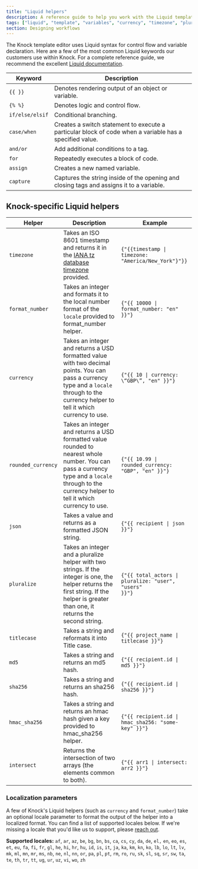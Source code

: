 ```yaml
---
title: "Liquid helpers"
description: A reference guide to help you work with the Liquid templating language in Knock.
tags: ["liquid", "template", "variables", "currency", "timezone", "pluralize"]
section: Designing workflows
---
```



The Knock template editor uses Liquid syntax for control flow and variable declaration. Here are a few of the most common Liquid keywords our customers use within Knock. For a complete reference guide, we recommend the excellent [Liquid documentation](https://shopify.github.io/liquid/).

| Keyword         | Description                                                                                             |
| --------------- | ------------------------------------------------------------------------------------------------------- |
| `{{ }}`         | Denotes rendering output of an object or variable.                                                      |
| `{% %}`         | Denotes logic and control flow.                                                                         |
| `if/else/elsif` | Conditional branching.                                                                                  |
| `case/when`     | Creates a switch statement to execute a particular block of code when a variable has a specified value. |
| `and/or`        | Add additional conditions to a tag.                                                                     |
| `for`           | Repeatedly executes a block of code.                                                                    |
| `assign`        | Creates a new named variable.                                                                           |
| `capture`       | Captures the string inside of the opening and closing tags and assigns it to a variable.                |

## Knock-specific Liquid helpers

| Helper             | Description                                                                                                                                                                                      | Example                                                               |
| ------------------ | ------------------------------------------------------------------------------------------------------------------------------------------------------------------------------------------------ | --------------------------------------------------------------------- |
| `timezone`         | Takes an ISO 8601 timestamp and returns it in the [IANA tz database timezone](https://en.wikipedia.org/wiki/List_of_tz_database_time_zones) provided.                                            | <code>{"{{timestamp \| timezone: \"America/New_York\"}"}}</code>      |
| `format_number`    | Takes an integer and formats it to the local number format of the `locale` provided to format_number helper.                                                                                     | <code>{"{{ 10000 \| format_number: \"en\" }}"}</code>                 |
| `currency`         | Takes an integer and returns a USD formatted value with two decimal points. You can pass a currency type and a `locale` through to the currency helper to tell it which currency to use.         | <code>{"{{ 10 \| currency: \“GBP\”, \"en\" }}"}</code>                |
| `rounded_currency` | Takes an integer and returns a USD formatted value rounded to nearest whole number. You can pass a currency type and a `locale` through to the currency helper to tell it which currency to use. | <code>{"{{ 10.99 \| rounded_currency: \"GBP\", \"en\" }}"}</code>     |
| `json`             | Takes a value and returns as a formatted JSON string.                                                                                                                                            | <code>{"{{ recipient \| json }}"}</code>                              |
| `pluralize`        | Takes an integer and a pluralize helper with two strings. If the integer is one, the helper returns the first string. If the helper is greater than one, it returns the second string.           | <code>{"{{ total_actors \| pluralize: \"user\", \"users\" }}"}</code> |
| `titlecase`        | Takes a string and reformats it into Title case.                                                                                                                                                 | <code>{"{{ project_name \| titlecase }}"}</code>                      |
| `md5`              | Takes a string and returns an md5 hash.                                                                                                                                                          | <code>{"{{ recipient.id \| md5 }}"}</code>                            |
| `sha256`           | Takes a string and returns an sha256 hash.                                                                                                                                                       | <code>{"{{ recipient.id \| sha256 }}"}</code>                         |
| `hmac_sha256`      | Takes a string and returns an hmac hash given a key provided to hmac_sha256 helper.                                                                                                              | <code>{"{{ recipient.id \| hmac_sha256: \"some-key\" }}"}</code>      |
| `intersect`        | Returns the intersection of two arrays (the elements common to both).                                                                                                                            | <code>{"{{ arr1 \| intersect: arr2 }}"}</code>                        |

### Localization parameters

A few of Knock's Liquid helpers (such as `currency` and `format_number`) take an optional locale parameter to format the output of the helper into a localized format. You can find a list of supported locales below. If we're missing a locale that you'd like us to support, please [reach out](mailto:support@knock.app).

**Supported locales:** `af`, `ar`, `az`, `be`, `bg`, `bn`, `bs`, `ca`, `cs`, `cy`, `da`, `de`, `el,` `en`, `eo`, `es`, `et`, `eu`, `fa`, `fi`, `fr`, `gl`, `he`, `hi`, `hr`, `hu`, `id`, `is`, `it`, `ja`, `ka`, `km`, `kn`, `ko`, `lb`, `lo`, `lt`, `lv`, `mk`, `ml`, `mn`, `mr`, `ms`, `nb`, `ne`, `nl`, `nn`, `or`, `pa`, `pl`, `pt`, `rm`, `ro`, `ru`, `sk`, `sl`, `sq`, `sr`, `sw`, `ta`, `te`, `th`, `tr`, `tt`, `ug`, `ur`, `uz`, `vi`, `wo`, `zh`

